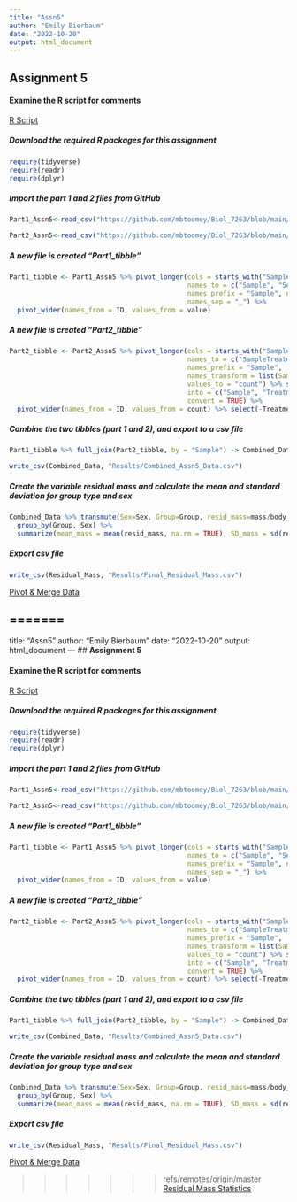 ```yaml
---
title: "Assn5"
author: "Emily Bierbaum"
date: "2022-10-20"
output: html_document
---
```

## **Assignment 5**

#### Examine the R script for comments  
[R Script](Assn_5.R)  

##### Download the required R packages for this assignment
```r
require(tidyverse)
require(readr)
require(dplyr)
```

##### Import the part 1 and 2 files from GitHub 
```r
Part1_Assn5<-read_csv("https://github.com/mbtoomey/Biol_7263/blob/main/Data/assignment6part1.csv?raw=true",show_col_types = FALSE) 

Part2_Assn5<-read_csv("https://github.com/mbtoomey/Biol_7263/blob/main/Data/assignment6part2.csv?raw=true", show_col_types = FALSE)
```


##### A new file is created "Part1_tibble" 
```r
Part1_tibble <- Part1_Assn5 %>% pivot_longer(cols = starts_with("Sample"),
                                             names_to = c("Sample", "Sex", "Group"),
                                             names_prefix = "Sample", names_transform = list(Sample = as.integer),
                                             names_sep = "_") %>%
  pivot_wider(names_from = ID, values_from = value)
```
  
##### A new file is created "Part2_tibble"
```r
Part2_tibble <- Part2_Assn5 %>% pivot_longer(cols = starts_with("Sample"), 
                                             names_to = c("SampleTreatment"), 
                                             names_prefix = "Sample",
                                             names_transform = list(Sample = as.integer), 
                                             values_to = "count") %>% separate(SampleTreatment,
                                             into = c("Sample", "Treatment"), 
                                             convert = TRUE) %>% 
  pivot_wider(names_from = ID, values_from = count) %>% select(-Treatment)
```

##### Combine the two tibbles (part 1 and 2), and export to a csv file
```r
Part1_tibble %>% full_join(Part2_tibble, by = "Sample") -> Combined_Data

write_csv(Combined_Data, "Results/Combined_Assn5_Data.csv")
```

##### Create the variable residual mass and calculate the mean and standard deviation for group type and sex
```r
Combined_Data %>% transmute(Sex=Sex, Group=Group, resid_mass=mass/body_length) %>% 
  group_by(Group, Sex) %>% 
  summarize(mean_mass = mean(resid_mass, na.rm = TRUE), SD_mass = sd(resid_mass, na.rm = TRUE)) -> Residual_Mass
```

##### Export csv file
```r
write_csv(Residual_Mass, "Results/Final_Residual_Mass.csv")
```

[Pivot & Merge Data](Results/Combined_Assn5_Data.csv)  

=======
---
title: "Assn5"
author: "Emily Bierbaum"
date: "2022-10-20"
output: html_document
---
## **Assignment 5**

#### Examine the R script for comments  
[R Script](Assn_5.R)  

##### Download the required R packages for this assignment
```r
require(tidyverse)
require(readr)
require(dplyr)
```

##### Import the part 1 and 2 files from GitHub 
```r
Part1_Assn5<-read_csv("https://github.com/mbtoomey/Biol_7263/blob/main/Data/assignment6part1.csv?raw=true",show_col_types = FALSE) 

Part2_Assn5<-read_csv("https://github.com/mbtoomey/Biol_7263/blob/main/Data/assignment6part2.csv?raw=true", show_col_types = FALSE)
```


##### A new file is created "Part1_tibble" 
```r
Part1_tibble <- Part1_Assn5 %>% pivot_longer(cols = starts_with("Sample"),
                                             names_to = c("Sample", "Sex", "Group"),
                                             names_prefix = "Sample", names_transform = list(Sample = as.integer),
                                             names_sep = "_") %>%
  pivot_wider(names_from = ID, values_from = value)
```
  
##### A new file is created "Part2_tibble"
```r
Part2_tibble <- Part2_Assn5 %>% pivot_longer(cols = starts_with("Sample"), 
                                             names_to = c("SampleTreatment"), 
                                             names_prefix = "Sample",
                                             names_transform = list(Sample = as.integer), 
                                             values_to = "count") %>% separate(SampleTreatment,
                                             into = c("Sample", "Treatment"), 
                                             convert = TRUE) %>% 
  pivot_wider(names_from = ID, values_from = count) %>% select(-Treatment)
```

##### Combine the two tibbles (part 1 and 2), and export to a csv file
```r
Part1_tibble %>% full_join(Part2_tibble, by = "Sample") -> Combined_Data

write_csv(Combined_Data, "Results/Combined_Assn5_Data.csv")
```

##### Create the variable residual mass and calculate the mean and standard deviation for group type and sex
```r
Combined_Data %>% transmute(Sex=Sex, Group=Group, resid_mass=mass/body_length) %>% 
  group_by(Group, Sex) %>% 
  summarize(mean_mass = mean(resid_mass, na.rm = TRUE), SD_mass = sd(resid_mass, na.rm = TRUE)) -> Residual_Mass
```

##### Export csv file
```r
write_csv(Residual_Mass, "Results/Final_Residual_Mass.csv")
```

[Pivot & Merge Data](Results/Combined_Assn5_Data.csv)  

>>>>>>> refs/remotes/origin/master
[Residual Mass Statistics](Results/Final_Residual_Mass.csv)